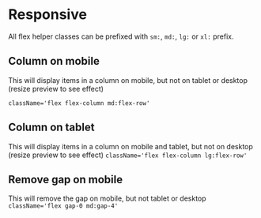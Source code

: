 
<Meta title="CSS Utilities/Flexbox/Responsive" />

# Responsive

All flex helper classes can be prefixed with `sm:`, `md:`, `lg:` or `xl:` prefix.

## Column on mobile

This will display items in a column on mobile, but not on tablet or desktop (resize preview to see effect)

`className='flex flex-column md:flex-row'`

<div className="border p-2 rounded bg-weak" style={{ width: '320px', resize: 'both', overflow: 'auto' }}>
    <Story id="css-utilities-flexbox-responsive--column-mobile" />
</div>

## Column on tablet

This will display items in a column on mobile and tablet, but not on desktop (resize preview to see effect) `className='flex flex-column lg:flex-row'`

<div className="border p-2 rounded bg-weak" style={{ width: '900px', resize: 'both', overflow: 'auto' }}>
    <Story id="css-utilities-flexbox-responsive--column-tablet" />
</div>

## Remove gap on mobile

This will remove the gap on mobile, but not tablet or desktop `className='flex gap-0 md:gap-4'`

<div className="border p-2 rounded bg-weak mb-4" style={{ width: '320px', resize: 'both', overflow: 'auto' }}>
    <Story id="css-utilities-flexbox-responsive--flex-gap-0" />
</div>

<div className="border p-2 rounded bg-weak" style={{ width: '750px', resize: 'both', overflow: 'auto' }}>
    <Story id="css-utilities-flexbox-responsive--flex-gap-0" />
</div>

<div class="hidden">
    <Primary />
</div>
